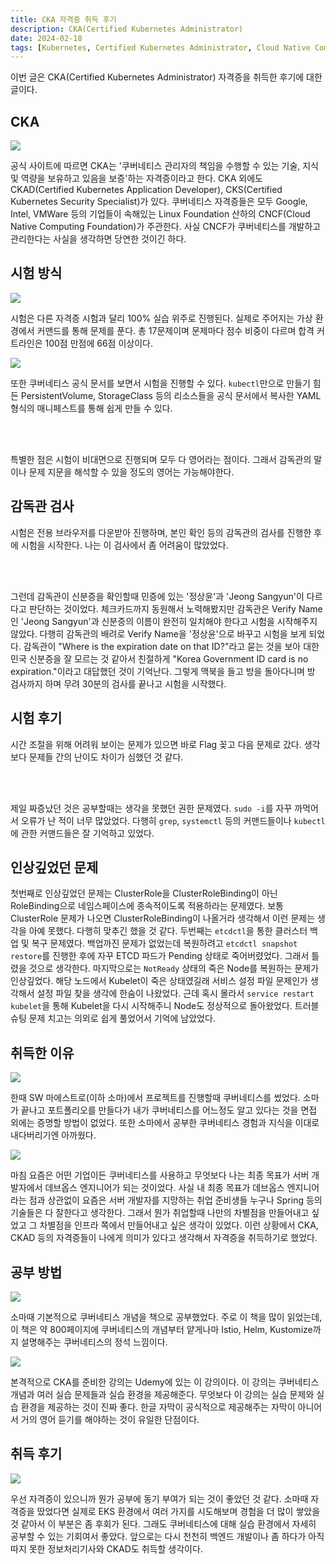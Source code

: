 ```yaml
---
title: CKA 자격증 취득 후기
description: CKA(Certified Kubernetes Administrator)
date: 2024-02-18
tags: [Kubernetes, Certified Kubernetes Administrator, Cloud Native Computing Foundation]
---
```


이번 글은 CKA(Certified Kubernetes Administrator) 자격증을 취득한 후기에 대한 글이다.

## CKA

![](1.png)

공식 사이트에 따르면 CKA는 '쿠버네티스 관리자의 책임을 수행할 수 있는 기술, 지식 및 역량을 보유하고 있음을 보증'하는 자격증이라고 한다.
CKA 외에도 CKAD(Certified Kubernetes Application Developer), CKS(Certified Kubernetes Security Specialist)가 있다.
쿠버네티스 자격증들은 모두 Google, Intel, VMWare 등의 기업들이 속해있는 Linux Foundation 산하의 CNCF(Cloud Native Computing Foundation)가 주관한다.
사실 CNCF가 쿠버네티스를 개발하고 관리한다는 사실을 생각하면 당연한 것이긴 하다.

## 시험 방식

![](2.png)

시험은 다른 자격증 시험과 달리 100% 실습 위주로 진행된다.
실제로 주어지는 가상 환경에서 커맨드를 통해 문제를 푼다.
총 17문제이며 문제마다 점수 비중이 다르며 합격 커트라인은 100점 만점에 66점 이상이다.

![](3.png)

또한 쿠버네티스 공식 문서를 보면서 시험을 진행할 수 있다.
`kubectl`만으로 만들기 힘든 PersistentVolume, StorageClass 등의 리소스들을 공식 문서에서 복사한 YAML 형식의 매니페스트를 통해 쉽게 만들 수 있다.

<br/><br/>

특별한 점은 시험이 비대면으로 진행되며 모두 다 영어라는 점이다.
그래서 감독관의 말이나 문제 지문을 해석할 수 있을 정도의 영어는 가능해야한다.

## 감독관 검사

시험은 전용 브라우저를 다운받아 진행하며, 본인 확인 등의 감독관의 검사를 진행한 후에 시험을 시작한다.
나는 이 검사에서 좀 어려움이 많았었다.

<br/><br/>

그런데 감독관이 신분증을 확인할때 민증에 있는 '정상윤'과 'Jeong Sangyun'이 다르다고 판단하는 것이었다.
체크카드까지 동원해서 노력해봤지만 감독관은 Verify Name인 'Jeong Sangyun'과 신분증의 이름이 완전히 일치해야 한다고 시험을 시작해주지 않았다.
다행히 감독관의 배려로 Verify Name을 '정상윤'으로 바꾸고 시험을 보게 되었다.
감독관이 "Where is the expiration date on that ID?"라고 묻는 것을 보아 대한민국 신분증을 잘 모르는 것 같아서 친절하게 "Korea Government ID card is no expiration."이라고 대답했던 것이 기억난다.
그렇게 맥북을 들고 방을 돌아다니며 방 검사까지 하며 무려 30분의 검사를 끝나고 시험을 시작했다.

## 시험 후기

시간 조절을 위해 어려워 보이는 문제가 있으면 바로 Flag 꽂고 다음 문제로 갔다.
생각보다 문제들 간의 난이도 차이가 심했던 것 같다.

<br/><br/>

제일 짜증났던 것은 공부할때는 생각을 못했던 권한 문제였다.
`sudo -i`를 자꾸 까먹어서 오류가 난 적이 너무 많았었다.
다행히 `grep`, `systemctl` 등의 커맨드들이나 `kubectl`에 관한 커맨드들은 잘 기억하고 있었다.

## 인상깊었던 문제

첫번째로 인상깊었던 문제는 ClusterRole을 ClusterRoleBinding이 아닌 RoleBinding으로 네임스페이스에 종속적이도록 적용하라는 문제였다.
보통 ClusterRole 문제가 나오면 ClusterRoleBinding이 나올거라 생각해서 이런 문제는 생각을 아예 못했다.
다행히 맞추긴 했을 것 같다.
두번째는 `etcdctl`을 통한 클러스터 백업 및 복구 문제였다.
백업까진 문제가 없었는데 복원하려고 `etcdctl snapshot restore`를 진행한 후에 자꾸 ETCD 파드가 Pending 상태로 죽어버렸었다.
그래서 틀렸을 것으로 생각한다.
마지막으로는 `NotReady` 상태의 죽은 Node를 복원하는 문제가 인상깊었다.
해당 노드에서 Kubelet이 죽은 상태였길래 서비스 설정 파일 문제인가 생각해서 설정 파일 찾을 생각에 한숨이 나왔었다.
근데 혹시 몰라서 `service restart kubelet`을 통해 Kubelet을 다시 시작해주니 Node도 정상적으로 돌아왔었다.
트러블 슈팅 문제 치고는 의외로 쉽게 풀었어서 기억에 남았었다.

## 취득한 이유

![](4.png)

한때 SW 마에스트로(이하 소마)에서 프로젝트를 진행할때 쿠버네티스를 썼었다.
소마가 끝나고 포트폴리오를 만들다가 내가 쿠버네티스를 어느정도 알고 있다는 것을 면접 외에는 증명할 방법이 없었다.
또한 소마에서 공부한 쿠버네티스 경험과 지식을 이대로 내다버리기엔 아까웠다.

![](5.png)

마침 요즘은 어떤 기업이든 쿠버네티스를 사용하고 무엇보다 나는 최종 목표가 서버 개발자에서 데브옵스 엔지니어가 되는 것이었다.
사실 내 최종 목표가 데브옵스 엔지니어라는 점과 상관없이 요즘은 서버 개발자를 지망하는 취업 준비생들 누구나 Spring 등의 기술들은 다 잘한다고 생각한다.
그래서 뭔가 취업할때 나만의 차별점을 만들어내고 싶었고 그 차별점을 인프라 쪽에서 만들어내고 싶은 생각이 있었다.
이런 상황에서 CKA, CKAD 등의 자격증들이 나에게 의미가 있다고 생각해서 자격증을 취득하기로 했었다.

## 공부 방법

![](6.jpeg)

소마때 기본적으로 쿠버네티스 개념을 책으로 공부했었다.
주로 이 책을 많이 읽었는데, 이 책은 약 800페이지에 쿠버네티스의 개념부터 얕게나마 Istio, Helm, Kustomize까지 설명해주는 쿠버네티스의 정석 느낌이다.

![](7.png)

본격적으로 CKA를 준비한 강의는 Udemy에 있는 이 강의이다.
이 강의는 쿠버네티스 개념과 여러 실습 문제들과 실습 환경을 제공해준다.
무엇보다 이 강의는 실습 문제와 실습 환경을 제공하는 것이 진짜 좋다.
한글 자막이 공식적으로 제공해주는 자막이 아니어서 거의 영어 듣기를 해야하는 것이 유일한 단점이다.

## 취득 후기

![](8.jpg)

우선 자격증이 있으니까 뭔가 공부에 동기 부여가 되는 것이 좋았던 것 같다.
소마때 자격증을 땄었다면 실제로 EKS 환경에서 여러 가지를 시도해보며 경험을 더 많이 쌓았을 것 같아서 이 부분은 좀 후회가 된다.
그래도 쿠버네티스에 대해 실습 환경에서 자세히 공부할 수 있는 기회여서 좋았다.
앞으로는 다시 천천히 백엔드 개발이나 좀 하다가 아직 따지 못한 정보처리기사와 CKAD도 취득할 생각이다.